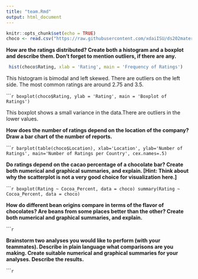 ```yaml
---
title: "team.Rmd"
output: html_document
---
```


```r
knitr::opts_chunk$set(echo = TRUE)
choco <- read.csv("https://raw.githubusercontent.com/xdaiISU/ds202materials/master/hwlabs/data/choco.csv") 
```


**How are the ratings distributed? Create both a histogram and a boxplot and describe them. Don’t forget to mention outliers, if there are any.**

```r
 hist(choco$Rating, xlab = 'Rating', main = 'Frequency of Ratings')
```

This histogram is bimodal and left skewed. There are outliers on the left side. The most common ratings are around 2.75 and 3.5.

``````r
boxplot(choco$Rating, ylab = 'Rating', main = 'Boxplot of Ratings')
```

This boxplot shows a small variance in the data.There are outliers in the lower values.


**How does the number of ratings depend on the location of the company? Draw a bar chart of the number of reports.**

``````r
barplot(table(choco$Location), xlab='Location', ylab='Number of Ratings', main='Number of Ratings per Country', cex.names=.5)
```

**Do ratings depend on the cacao percentage of a chocolate bar? Create both numerical and graphical summaries, and explain. [Hint: Think about why the scatterplot is not a very good choice for visualization here.]**

``````r
boxplot(Rating ~ Cocoa_Percent, data = choco)
summary(Rating ~ Cocoa_Percent, data = choco)
```

**How do different bean origins compare in terms of the flavor of chocolates? Are beans from some places better than the other? Create both numerical and graphical summaries, and explain.**

``````r

```

**Brainstorm two analyses you would like to perform (with your teammates). Describe in plain language what comparisons are you making. Create suitable numerical and graphical summaries for your analyses. Describe the results.**

``````r

```
